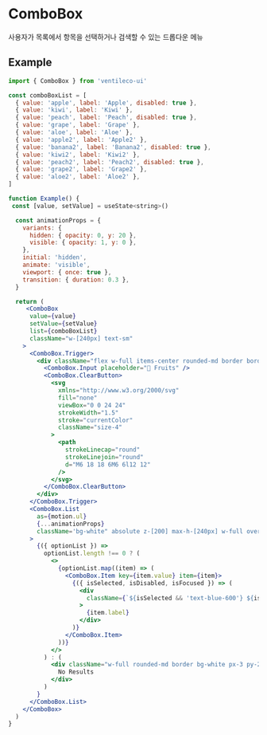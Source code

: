 
<Meta title="COMPONENTS/ComboBox" />

# ComboBox

사용자가 목록에서 항목을 선택하거나 검색할 수 있는 드롭다운 메뉴

## Example

```jsx
import { ComboBox } from 'ventileco-ui'

const comboBoxList = [
  { value: 'apple', label: 'Apple', disabled: true },
  { value: 'kiwi', label: 'Kiwi' },
  { value: 'peach', label: 'Peach', disabled: true },
  { value: 'grape', label: 'Grape' },
  { value: 'aloe', label: 'Aloe' },
  { value: 'apple2', label: 'Apple2' },
  { value: 'banana2', label: 'Banana2', disabled: true },
  { value: 'kiwi2', label: 'Kiwi2' },
  { value: 'peach2', label: 'Peach2', disabled: true },
  { value: 'grape2', label: 'Grape2' },
  { value: 'aloe2', label: 'Aloe2' },
]

function Example() {
 const [value, setValue] = useState<string>()

  const animationProps = {
    variants: {
      hidden: { opacity: 0, y: 20 },
      visible: { opacity: 1, y: 0 },
    },
    initial: 'hidden',
    animate: 'visible',
    viewport: { once: true },
    transition: { duration: 0.3 },
  }

  return (
     <ComboBox
      value={value}
      setValue={setValue}
      list={comboBoxList}
      className="w-[240px] text-sm"
    >
      <ComboBox.Trigger>
        <div className="flex w-full items-center rounded-md border border-black px-3 py-2">
          <ComboBox.Input placeholder="🐝 Fruits" />
          <ComboBox.ClearButton>
            <svg
              xmlns="http://www.w3.org/2000/svg"
              fill="none"
              viewBox="0 0 24 24"
              strokeWidth="1.5"
              stroke="currentColor"
              className="size-4"
            >
              <path
                strokeLinecap="round"
                strokeLinejoin="round"
                d="M6 18 18 6M6 6l12 12"
              />
            </svg>
          </ComboBox.ClearButton>
        </div>
      </ComboBox.Trigger>
      <ComboBox.List
        as={motion.ul}
        {...animationProps}
        className='bg-white" absolute z-[200] max-h-[240px] w-full overflow-hidden overflow-y-scroll rounded-md border'
      >
        {({ optionList }) =>
          optionList.length !== 0 ? (
            <>
              {optionList.map((item) => (
                <ComboBox.Item key={item.value} item={item}>
                  {({ isSelected, isDisabled, isFocused }) => (
                    <div
                      className={`${isSelected && 'text-blue-600'} ${isDisabled && 'text-gray-300'} ${isFocused && 'bg-blue-100'} w-full px-3 py-2 hover:bg-gray-100`}
                    >
                      {item.label}
                    </div>
                  )}
                </ComboBox.Item>
              ))}
            </>
          ) : (
            <div className="w-full rounded-md border bg-white px-3 py-2 text-black/50">
              No Results
            </div>
          )
        }
      </ComboBox.List>
    </ComboBox>
  )
}
```
